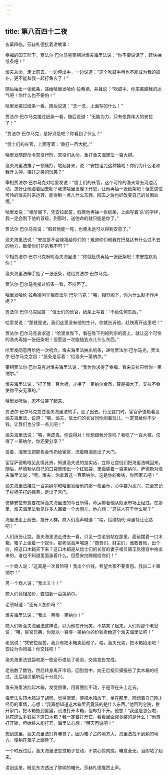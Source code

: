 ```yaml
---
---
---
```

title: 第八百四十二夜
---






夜幕降临，莎赫札德接着讲故事：





幸福的国王陛下，贾法尔·巴尔马克宰相对渔夫海里法说：“你不要说话了，赶快抽纸条吧！”

渔夫从命，走上前去，一边伸出手，一边说道：“这个吹鼓手再也不能成为我的奴仆，更不能和我一起打鱼去了！”

随后抽出一张纸条，递给哈里发哈伦·拉希德，并且说：“吹鼓手，你来瞧瞧我的运气吧！你什么也不要怕！”

哈里发接过纸条一看，随后说道：“念一念，上面写的什么！”

贾法尔·巴尔马克接过纸条一看，随后说道：“无能为力，只有依靠伟大的安拉了！”

“贾法尔·巴尔马克，是好消息吧？你看到了什么？”

“信士们的长官，上面写着：‘重打一百大棍。’”

哈里发随即命令宫役行刑，宫役们从命，重打渔夫海里法一百大棍。

渔夫海里法挨了一顿痛打，站起身来，说：“安拉诅咒这种嬉戏！你们为什么老和我开关押、棍打之类的玩笑？”

宰相贾法尔·巴尔马克对哈里发说：“信士们的长官，这个可怜的渔夫常去河边活动，怎好让他渴着回去呢？我求哈里发陛下开恩，让他再抽一张纸条吧！但愿这位可怜的渔夫时来运转，能得到一点儿什么东西，回去之后也好改变自己的贫困处境。”

哈里发说：“相爷阁下，凭安拉起誓，假若他再抽一张纸条，上面写着‘杀’的字样，我一定会割下他的首级，到那时，送他命的就只能是你了。”

贾法尔·巴尔马克说：“假若他能一死，也便永远可以得到安息了。”

渔夫海里法说：“安拉是不会降福给你们的！难道你们和我在巴格达有什么过不去的地方，致使你们非杀我不可？”

宰相贾法尔·巴尔马克吩咐渔夫海里法：“你就赶快再抽一张纸条吧！求安拉默助你！”

渔夫海里法伸手抽了一张纸条，递给贾法尔·巴尔马克。

贾法尔·巴尔马克接过纸条一看，不吱声了。

哈里发哈伦·拉希德问宰相贾法尔·巴尔马克：“喂，相爷阁下，你为什么默不作声呢？”

贾法尔·巴尔马克回答：“信士们的长官，纸条上写着：‘不给任何东西。’”

哈里发说：“那就是说，我们这里没有他的生计。你就告诉他，赶快离开这里吧！”

贾法尔·巴尔马克哀求道：“哈里发陛下，看在陛下列祖列宗的面上，就让这个可怜的渔夫再抽一张纸条吧！但愿这一次能抽到点儿什么东西。”

哈里发同意再给他一次机会。渔夫海里法抽出纸条，递给贾法尔·巴尔马克。贾法尔·巴尔马克念叨：“纸条是写着：‘给渔夫一第纳尔。’”

宰相贾法尔·巴尔马克对渔夫海里法说：“我为你求得了幸福，看来安拉只给你一第纳尔。”

渔夫海里法说：“打了我一百大棍，才换了一第纳尔金币，算是福大了。安拉不会使你平安无事的。”

哈里发听后，忍不住笑了起来。

贾法尔·巴尔马克拉住渔夫海里法的手，走了出去。行至宫门时，宦官萨德勒看见渔夫海里法，说道：“喂，渔夫，信士们的长官同你闹着玩儿，一定赏给你不少钱，让我们也分享一点儿吧！”

渔夫海里法说：“喂，黑皮鬼，你说得对！你想跟我分享吗？我吃了一百大棍，仅得了一第纳尔，你还要分享？”

说着，海里法把那枚金币扔给宦官，流着眼泪走出了大门。

宦官萨德勒眼见此情此景，知道渔夫说的是实话，立即让宫役们把海里法喊回来。随后，萨德勒从自己的口袋里掏出一个红钱袋，里面装着一百第纳尔。萨德勒对渔夫海里法说：“喂，渔夫，你拿着这一百第纳尔，这是你的鱼钱，你回家去吧！”

渔夫海里法接过一百第纳尔和哈里发给他的那一枚金币，心中甚为高兴，完全忘记了挨棍子打的痛苦，走出了宫门。

仿佛安拉有意要花掉渔夫海里法的今日所得，命运带着他从奴隶市场上经过。在那里，渔夫海里法看见许多人围着一个大圈儿，他心想：“这些人在干什么呢？”

海里法走上前去，拨开人群。商人们高声喊道：“喂，给纳胡代·泽里特让让路吧！”

人们纷纷让路。渔夫海里法走进去一看，只见一位老翁站在那里，面前摆着一口木箱，箱子上坐着一个奴仆。那老翁高声喊道：“商贾们，财主们，谁敢冒险，出个价，把这口木箱买下来？这口木箱是从信士们的长官的妻子祖贝黛王后德宫中抬出来的，谁也不知道里面装着什么。但愿安拉赐福给你们！”

一个商人说：“这真是一次冒险呀！我出个价钱，希望大家不要责怨。我出二十第纳尔！”

另一个商人说：“我出五十！”

商人们竞相加价，直加到一百第纳尔。

老翁喊道：“还有人加价吗？”

渔夫海里法说：“我出一百零一第纳尔！”

商人们听渔夫海里法这样说，以为他在开玩笑，不禁笑了起来。人们对那个老翁说：“喂，宦官兄弟，你就以一百零一第纳尔的价钱卖给这个渔夫海里法吧！”

老翁说：“凭安拉起誓，我只有把木箱卖给他了。喂，渔夫兄弟，把木箱抬走吧！安拉为你祝福！你交钱吧！”

渔夫海里法钱袋和那一枚金币递给了老翁，交易宣告完成。

老翁数了数钱，然后转身离开市场，回到宫中，向王后祖贝黛报告了卖木箱的经过，王后祖贝黛听后十分高兴。

渔夫海里法扛起木箱，发觉很重，用肩膀扛不动，于是顶在头上走去。

海里法头顶木箱进了胡同，觉得很累，便把木箱放下，坐在那里，回想着自己刚才经历的事情，心想：“我真想知道这木箱里究竟装的是什么东西。”他回到宅院，推开家门，把木箱搬到屋里，设法打开木箱，但却打不开。他想：“我这是怎么啦，竟花这么多钱买下这口木箱？我一定要打开它，看看里面究竟装的是什么！”他想打开锁，但始终未能打开，海里法心想：“明天再说吧！”

想到这里，渔夫海里法打算睡觉了。因为箱子占的地方大，海里法找不到躺的地方，便躺在箱子上面睡了。

一个时辰过后，渔夫海里法忽觉箱子在动，不禁心惊肉跳，睡意全无，当即站了起来。





讲到这里，眼见东方透出了黎明的曙光，莎赫札德戛然止声。